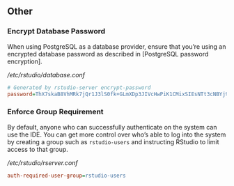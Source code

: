 ## Other

### Encrypt Database Password

When using PostgreSQL as a database provider, ensure that you're using an encrypted database password as described in [PostgreSQL password encryption].

*/etc/rstudio/database.conf*

```ini
# Generated by rstudio-server encrypt-password
password=ThX7skaB8VhMRk7jQr1J3lS0fk+GLmXDp3JIVcHwPiK1CMixSIEsNTt3cNBYj9Rx
```

### Enforce Group Requirement

By default, anyone who can successfully authenticate on the system can use the IDE. You can get more control over who's able to log into the system by creating a group such as `rstudio-users` and instructing RStudio to limit access to that group.


*/etc/rstudio/rserver.conf*

```ini
auth-required-user-group=rstudio-users
```

